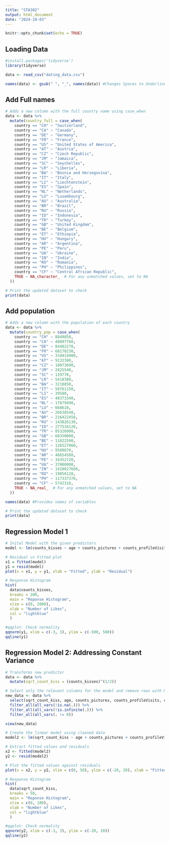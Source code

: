 ```yaml
---
title: "STA302"
output: html_document
date: "2024-10-03"
---
```


```r
knitr::opts_chunk$set(echo = TRUE)
```

## Loading Data
```r
#install.packages('tidyverse')
library(tidyverse)

data <- read_csv("dating_data.csv")

names(data) <- gsub(" ", "_", names(data)) #Changes Spaces to Underlines: 

```

## Add Full names
```r

# Adds a new column with the full country name using case_when
data <- data %>%
  mutate(country_full = case_when(
    country == "CH" ~ "Switzerland",
    country == "CA" ~ "Canada",
    country == "DE" ~ "Germany",
    country == "FR" ~ "France",
    country == "US" ~ "United States of America",
    country == "AT" ~ "Austria",
    country == "CZ" ~ "Czech Republic",
    country == "JM" ~ "Jamaica",
    country == "SC" ~ "Seychelles",
    country == "LR" ~ "Liberia",
    country == "BA" ~ "Bosnia and Herzegovina",
    country == "IT" ~ "Italy",
    country == "LI" ~ "Liechtenstein",
    country == "ES" ~ "Spain",
    country == "NL" ~ "Netherlands",
    country == "LU" ~ "Luxembourg",
    country == "AU" ~ "Australia",
    country == "BR" ~ "Brazil",
    country == "RU" ~ "Russia",
    country == "ID" ~ "Indonesia",
    country == "TR" ~ "Turkey",
    country == "GB" ~ "United Kingdom",
    country == "BE" ~ "Belgium",
    country == "ET" ~ "Ethiopia",
    country == "HU" ~ "Hungary",
    country == "AR" ~ "Argentina",
    country == "PE" ~ "Peru",
    country == "UA" ~ "Ukraine",
    country == "IN" ~ "India",
    country == "RO" ~ "Romania",
    country == "PH" ~ "Philippines",
    country == "CF" ~ "Central African Republic",
    TRUE ~ NA_character_  # For any unmatched values, set to NA
  ))

# Print the updated dataset to check
print(data)


```

## Add population
```r

# Adds a new column with the population of each country
data <- data %>%
  mutate(country_pop = case_when(
    country == "CH" ~ 8849850,
    country == "CA" ~ 40097760,
    country == "DE" ~ 84482270,
    country == "FR" ~ 68170230,
    country == "US" ~ 334914900,
    country == "AT" ~ 9132380,
    country == "CZ" ~ 10873690,
    country == "JM" ~ 2825540,
    country == "SC" ~ 119770,
    country == "LR" ~ 5418380,
    country == "BA" ~ 3210850,
    country == "IT" ~ 58761150,
    country == "LI" ~ 39580,
    country == "ES" ~ 48373340,
    country == "NL" ~ 17879490,
    country == "LU" ~ 668610,
    country == "AU" ~ 26638540,
    country == "BR" ~ 216422450,
    country == "RU" ~ 143826130,
    country == "ID" ~ 277534120,
    country == "TR" ~ 85326000,
    country == "GB" ~ 68350000,
    country == "BE" ~ 11822590,
    country == "ET" ~ 126527060,
    country == "HU" ~ 9589870,
    country == "AR" ~ 46654580,
    country == "PE" ~ 34352720,
    country == "UA" ~ 37000000,
    country == "IN" ~ 1428627660,
    country == "RO" ~ 19056120,
    country == "PH" ~ 117337370,
    country == "CF" ~ 5742310,
    TRUE ~ NA_real_  # For any unmatched values, set to NA
  ))

names(data) #Provides names of variables

# Print the updated dataset to check
print(data)
```

## Regression Model 1
```r

# Inital Model with the given predictors
model <- lm(counts_kisses ~ age + counts_pictures + counts_profileVisits + country_pop + genderLooking, data = data)

# Residual vs Fitted plot
x1 = fitted(model)
y1 = resid(model)
plot(x = x1, y = y1, xlab = "Fitted", ylab = "Residual")

# Response Histogram
hist(
  data$counts_kisses, 
  breaks = 200, 
  main = "Reponse Histogram", 
  xlim = c(0, 2000), 
  xlab = "Number of Likes", 
  col = "lightblue"
  )

#qqplot: Check normality 
qqnorm(y1, xlim = c(-3, 3), ylim = c(-500, 500))
qqline(y1)

```

## Regression Model 2: Addressing Constant Variance
```r

# Transforms new predictor
data <- data %>%
  mutate(sqrt_count_kiss = (counts_kisses)^(1/2))

# Select only the relevant columns for the model and remove rows with NA, NaN, or Inf
new_data <- data %>%
  select(sqrt_count_kiss, age, counts_pictures, counts_profileVisits, country_pop, genderLooking) %>%
  filter_all(all_vars(!is.na(.))) %>%
  filter_all(all_vars(!is.infinite(.))) %>%
  filter_all(all_vars(. != 0))

view(new_data)

# Create the linear model using cleaned data
model2 <- lm(sqrt_count_kiss ~ age + counts_pictures + counts_profileVisits + country_pop + genderLooking, data = new_data)

# Extract fitted values and residuals
x2 <- fitted(model2)
y2 <- resid(model2)

# Plot the fitted values against residuals
plot(x = x2, y = y2, xlim = c(0, 50), ylim = c(-20, 20), xlab = "Fitted", ylab = "Residual")

# Response Histogram
hist(
  data$sqrt_count_kiss, 
  breaks = 50, 
  main = "Reponse Histogram", 
  xlim = c(0, 100), 
  xlab = "Number of Likes", 
  col = "lightblue"
  )

#qqplot: Check normality 
qqnorm(y2, xlim = c(-3, 3), ylim = c(-20, 20))
qqline(y2)


```
